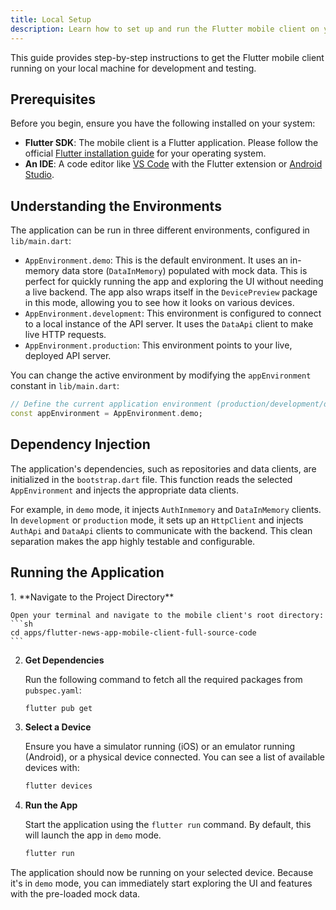 ```yaml
---
title: Local Setup
description: Learn how to set up and run the Flutter mobile client on your local machine.
---
```


This guide provides step-by-step instructions to get the Flutter mobile client running on your local machine for development and testing.

## Prerequisites

Before you begin, ensure you have the following installed on your system:
- **Flutter SDK**: The mobile client is a Flutter application. Please follow the official [Flutter installation guide](https://flutter.dev/docs/get-started/install) for your operating system.
- **An IDE**: A code editor like [VS Code](https://code.visualstudio.com/) with the Flutter extension or [Android Studio](https://developer.android.com/studio).

## Understanding the Environments

The application can be run in three different environments, configured in `lib/main.dart`:

- `AppEnvironment.demo`: This is the default environment. It uses an in-memory data store (`DataInMemory`) populated with mock data. This is perfect for quickly running the app and exploring the UI without needing a live backend. The app also wraps itself in the `DevicePreview` package in this mode, allowing you to see how it looks on various devices.
- `AppEnvironment.development`: This environment is configured to connect to a local instance of the API server. It uses the `DataApi` client to make live HTTP requests.
- `AppEnvironment.production`: This environment points to your live, deployed API server.

You can change the active environment by modifying the `appEnvironment` constant in `lib/main.dart`:

```dart title="lib/main.dart"
// Define the current application environment (production/development/demo).
const appEnvironment = AppEnvironment.demo;
```

## Dependency Injection

The application's dependencies, such as repositories and data clients, are initialized in the `bootstrap.dart` file. This function reads the selected `AppEnvironment` and injects the appropriate data clients.

For example, in `demo` mode, it injects `AuthInmemory` and `DataInMemory` clients. In `development` or `production` mode, it sets up an `HttpClient` and injects `AuthApi` and `DataApi` clients to communicate with the backend. This clean separation makes the app highly testable and configurable.

## Running the Application

<Steps>
1.  **Navigate to the Project Directory**

    Open your terminal and navigate to the mobile client's root directory:
    ```sh
    cd apps/flutter-news-app-mobile-client-full-source-code
    ```

2.  **Get Dependencies**

    Run the following command to fetch all the required packages from `pubspec.yaml`:
    ```sh
    flutter pub get
    ```

3.  **Select a Device**

    Ensure you have a simulator running (iOS) or an emulator running (Android), or a physical device connected. You can see a list of available devices with:
    ```sh
    flutter devices
    ```

4.  **Run the App**

    Start the application using the `flutter run` command. By default, this will launch the app in `demo` mode.
    ```sh
    flutter run
    ```
</Steps>

The application should now be running on your selected device. Because it's in `demo` mode, you can immediately start exploring the UI and features with the pre-loaded mock data.
